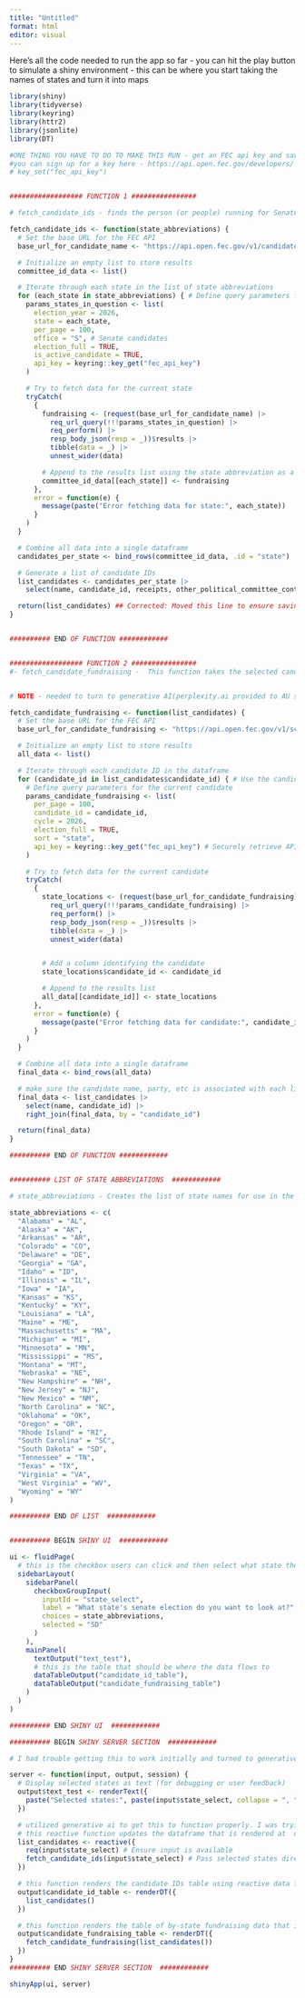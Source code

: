 ```yaml
---
title: "Untitled"
format: html
editor: visual
---
```


Here's all the code needed to run the app so far - you can hit the play button to simulate a shiny environment - this can be where you start taking the names of states and turn it into maps

```r
library(shiny)
library(tidyverse)
library(keyring)
library(httr2)
library(jsonlite)
library(DT)

#ONE THING YOU HAVE TO DO TO MAKE THIS RUN - get an FEC api key and save it by un-noting this out and adding it 
#you can sign up for a key here - https://api.open.fec.gov/developers/ 
# key_set("fec_api_key")


################## FUNCTION 1 ################

# fetch_candidate_ids - finds the person (or people) running for Senate in a given state and returns a dataframe with information about their candidacy, like party, state, and total raised from small donors (under \$200) and itemized donors (more than \$200). this is important because only the itemized information is included in the state-level data, so we can create a separate graph that shows the discrepancy between the itemized and unitemized

fetch_candidate_ids <- function(state_abbreviations) {
  # Set the base URL for the FEC API
  base_url_for_candidate_name <- "https://api.open.fec.gov/v1/candidates/totals/"

  # Initialize an empty list to store results
  committee_id_data <- list()

  # Iterate through each state in the list of state abbreviations
  for (each_state in state_abbreviations) { # Define query parameters for the current state
    params_states_in_question <- list(
      election_year = 2026,
      state = each_state,
      per_page = 100,
      office = "S", # Senate candidates
      election_full = TRUE,
      is_active_candidate = TRUE,
      api_key = keyring::key_get("fec_api_key")
    )

    # Try to fetch data for the current state
    tryCatch(
      {
        fundraising <- (request(base_url_for_candidate_name) |>
          req_url_query(!!!params_states_in_question) |>
          req_perform() |>
          resp_body_json(resp = _))$results |>
          tibble(data = _) |>
          unnest_wider(data)

        # Append to the results list using the state abbreviation as a key
        committee_id_data[[each_state]] <- fundraising
      },
      error = function(e) {
        message(paste("Error fetching data for state:", each_state))
      }
    )
  }

  # Combine all data into a single dataframe
  candidates_per_state <- bind_rows(committee_id_data, .id = "state")

  # Generate a list of candidate IDs
  list_candidates <- candidates_per_state |>
    select(name, candidate_id, receipts, other_political_committee_contributions, individual_itemized_contributions, party)

  return(list_candidates) ## Corrected: Moved this line to ensure saving and loading happens first
}


########## END OF FUNCTION ############


################## FUNCTION 2 ################
#- fetch_candidate_fundraising -  This function takes the selected candidates, and uses it to query the API to return a dataframe with the information related to which states candidates raised money from


# NOTE - needed to turn to generative AI(perplexity.ai provided to AU students) to help understand how to iterate through list_candidates and bind those queries into a single dataframe after developing the initial query for individual candidates

fetch_candidate_fundraising <- function(list_candidates) {
  # Set the base URL for the FEC API
  base_url_for_candidate_fundraising <- "https://api.open.fec.gov/v1/schedules/schedule_a/by_state/by_candidate/"

  # Initialize an empty list to store results
  all_data <- list()

  # Iterate through each candidate ID in the dataframe
  for (candidate_id in list_candidates$candidate_id) { # Use the candidate_id column from list_candidates
    # Define query parameters for the current candidate
    params_candidate_fundraising <- list(
      per_page = 100,
      candidate_id = candidate_id,
      cycle = 2026,
      election_full = TRUE,
      sort = "state",
      api_key = keyring::key_get("fec_api_key") # Securely retrieve API key
    )

    # Try to fetch data for the current candidate
    tryCatch(
      {
        state_locations <- (request(base_url_for_candidate_fundraising) |>
          req_url_query(!!!params_candidate_fundraising) |>
          req_perform() |>
          resp_body_json(resp = _))$results |>
          tibble(data = _) |>
          unnest_wider(data)


        # Add a column identifying the candidate
        state_locations$candidate_id <- candidate_id

        # Append to the results list
        all_data[[candidate_id]] <- state_locations
      },
      error = function(e) {
        message(paste("Error fetching data for candidate:", candidate_id))
      }
    )
  }

  # Combine all data into a single dataframe
  final_data <- bind_rows(all_data)

  # make sure the candidate name, party, etc is associated with each line
  final_data <- list_candidates |>
    select(name, candidate_id) |>
    right_join(final_data, by = "candidate_id")

  return(final_data)
}

########## END OF FUNCTION ############


########## LIST OF STATE ABBREVIATIONS  ############

# state_abbreviations - Creates the list of state names for use in the query - this can eventually likely get migrated to a separate file to improve readability, but for now it's going to be here.

state_abbreviations <- c(
  "Alabama" = "AL",
  "Alaska" = "AK",
  "Arkansas" = "AR",
  "Colorado" = "CO",
  "Delaware" = "DE",
  "Georgia" = "GA",
  "Idaho" = "ID",
  "Illinois" = "IL",
  "Iowa" = "IA",
  "Kansas" = "KS",
  "Kentucky" = "KY",
  "Louisiana" = "LA",
  "Maine" = "ME",
  "Massachusetts" = "MA",
  "Michigan" = "MI",
  "Minnesota" = "MN",
  "Mississippi" = "MS",
  "Montana" = "MT",
  "Nebraska" = "NE",
  "New Hampshire" = "NH",
  "New Jersey" = "NJ",
  "New Mexico" = "NM",
  "North Carolina" = "NC",
  "Oklahoma" = "OK",
  "Oregon" = "OR",
  "Rhode Island" = "RI",
  "South Carolina" = "SC",
  "South Dakota" = "SD",
  "Tennessee" = "TN",
  "Texas" = "TX",
  "Virginia" = "VA",
  "West Virginia" = "WV",
  "Wyoming" = "WY"
)

########## END OF LIST  ############


########## BEGIN SHINY UI  ############

ui <- fluidPage(
  # this is the checkbox users can click and then select what state they want to look at
  sidebarLayout(
    sidebarPanel(
      checkboxGroupInput(
        inputId = "state_select",
        label = "What state's senate election do you want to look at?",
        choices = state_abbreviations,
        selected = "SD"
      )
    ),
    mainPanel(
      textOutput("text_test"),
      # this is the table that should be where the data flows to
      dataTableOutput("candidate_id_table"),
      dataTableOutput("candidate_fundraising_table")
    )
  )
)

########## END SHINY UI  ############

########## BEGIN SHINY SERVER SECTION  ############

# I had trouble getting this to work initially and turned to generative AI. I had not put it in reactive expressions, which meant the list_candidates was not being correctly created and loaded

server <- function(input, output, session) {
  # Display selected states as text (for debugging or user feedback)
  output$text_test <- renderText({
    paste("Selected states:", paste(input$state_select, collapse = ", "))
  })

  # utilized generative ai to get this to function properly. I was trying to pass the rendered text incorrectly.
  # this reactive function updates the dataframe that is rendered at  output$candidate_id_table. It provides the candidate ids needed for the second function to work properly
  list_candidates <- reactive({
    req(input$state_select) # Ensure input is available
    fetch_candidate_ids(input$state_select) # Pass selected states directly
  })

  # this function renders the candidate IDs table using reactive data from list_candidates which is directly above
  output$candidate_id_table <- renderDT({
    list_candidates()
  })

  # this function renders the table of by-state fundraising data that is provided by the Senate api
  output$candidate_fundraising_table <- renderDT({
    fetch_candidate_fundraising(list_candidates())
  })
}
########## END SHINY SERVER SECTION  ############

shinyApp(ui, server)
```
